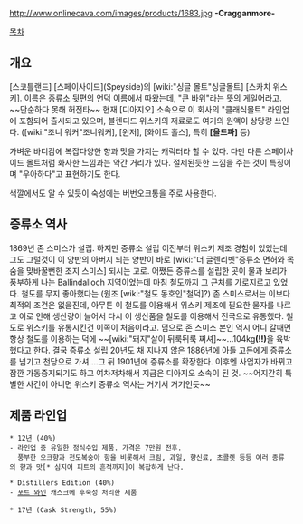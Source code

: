 http://www.onlinecava.com/images/products/1683.jpg
'''-Cragganmore-'''

[[목차]]
== 개요 ==
[스코틀랜드] [스페이사이드](Speyside)의 [wiki:"싱글 몰트"싱글몰트] [스카치 위스키]. 이름은 증류소 뒷편의 언덕 이름에서 따왔는데, "큰 바위"라는 뜻의 게일어라고. ~~단순하다 못해 허전타~~ 현재 [디아지오] 소속으로 이 회사의 "클래식몰트" 라인업에 포함되어 출시되고 있으며, 블렌디드 위스키의 재료로도 여기의 원액이 상당량 쓰인다. ([wiki:"조니 워커"조니워커], [윈저], [화이트 홀스], 특히 '''[올드파]''' 등)

가벼운 바디감에 복잡다양한 향과 맛을 가지는 캐릭터라 할 수 있다. 다만 다른 스페이사이드 몰트처럼 화사한 느낌과는 약간 거리가 있다. 절제된듯한 느낌을 주는 것이 특징이며 "우아하다"고 표현하기도 한다. 

색깔에서도 알 수 있듯이 숙성에는 버번오크통을 주로 사용한다.

== 증류소 역사 ==
1869년 존 스미스가 설립. 하지만 증류소 설립 이전부터 위스키 제조 경험이 있었는데 그도 그럴것이 이 양반의 아버지 되는 양반이 바로 [wiki:"더 글렌리벳"증류소 면허와 목숨을 맞바꿀뻔한 조지 스미스] 되시는 고로.
어쨌든 증류소를 설립한 곳이 물과 보리가 풍부하게 나는 Ballindalloch 지역이었는데 마침 철도까지 그 근처를 가로지르고 있었다. 
철도를 무지 좋아했다는 (원조 [wiki:"철도 동호인"철덕]?) 존 스미스로서는 이보다 최적의 조건은 없을진데, 아무튼 이 철도를 이용해서 위스키 제조에 필요한 물자를 나르고 이로 인해 생산량이 늘어서 다시 이 생산품을 철도를 이용해서 전국으로 유통했다. 철도로 위스키를 유통시킨건 이쪽이 처음이라고.
덤으로 존 스미스 본인 역시 어디 갈때면 항상 철도를 이용하는 덕에 ~~[wiki:"돼지"살이 뒤룩뒤룩 찌셔]~~...104kg'''(!!)'''을 육박했다고 한다. 
결국 증류소 설립 20년도 채 지나지 않은 1886년에 아들 고든에게 증류소를 넘기고 천당으로 가셔....그 뒤 1901년에 증류소를 확장한다.
이후엔 사업자가 바뀌고 잠깐 가동중지되기도 하고 여차저차해서 지금은 디아지오 소속이 된 것. ~~어지간히 특별한 사건이 아니면 위스키 증류소 역사는 거기서 거기인듯~~
== 제품 라인업 ==
 * 12년 (40%)
 - 라인업 중 유일한 정식수입 제품. 가격은 7만원 전후.
   풍부한 오크향과 천도복숭아 향을 비롯해서 크림, 과일, 향신료, 초콜렛 등등 여러 종류의 향과 맛[* 심지어 피트의 흔적까지]이 복잡하게 난다. 

 * Distillers Edition (40%)
 - [[포트 와인]] 캐스크에 후숙성 처리한 제품

 * 17년 (Cask Strength, 55%)
